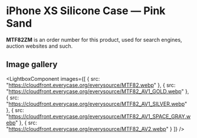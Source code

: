 
# iPhone XS Silicone Case — Pink Sand

<Callout type='info' emoji='👉🏻'>**MTF82ZM** is an order number for this product, used for search engines, auction websites and such.</Callout>

## Image gallery

<LightboxComponent
    images={[
      {
        src: "https://cloudfront.everycase.org/everysource/MTF82.webp"
      },
      {
        src: "https://cloudfront.everycase.org/everysource/MTF82_AV1_GOLD.webp"
      },
      {
        src: "https://cloudfront.everycase.org/everysource/MTF82_AV1_SILVER.webp"
      },
      {
        src: "https://cloudfront.everycase.org/everysource/MTF82_AV1_SPACE_GRAY.webp"
      },
      {
        src: "https://cloudfront.everycase.org/everysource/MTF82_AV2.webp"
      }
    ]}
  />

